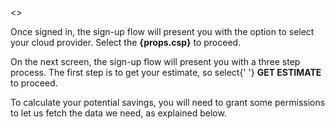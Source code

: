 <>
  <p>
    Once signed in, the sign-up flow will present you with the option to
    select your cloud provider. Select the <b>{props.csp}</b> to proceed.
  </p>
  <p>
    On the next screen, the sign-up flow will present you with a three step
    process. The first step is to get your estimate, so select{' '}
    <b>GET ESTIMATE</b> to proceed.
  </p>
  <p>
    To calculate your potential savings, you will need to grant some
    permissions to let us fetch the data we need, as explained below.
  </p>
</>
